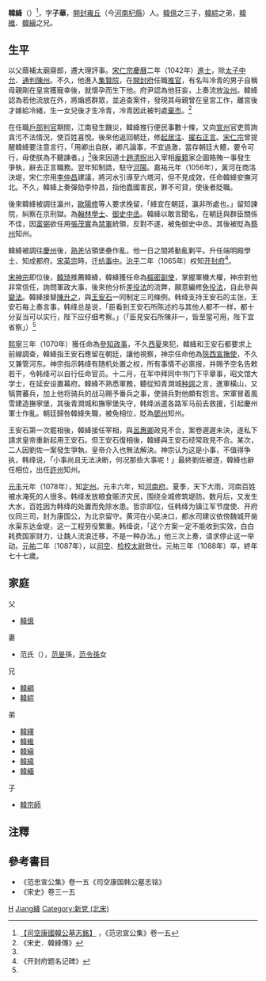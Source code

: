 '''韓絳'''（{{bd|1005年||1088年||catIdx=Han韓絳}}）<ref>[https://ctext.org/wiki.pl?if=gb&chapter=327777 【司空康國韓公墓志銘】] {{Wayback|url=https://ctext.org/wiki.pl?if=gb&chapter=327777 |date=20200905125315 }}，《范忠宣公集》卷一五</ref>，字'''子華'''，[[開封|開封]][[雍丘|雍丘]]（今[[河南|河南]][[杞縣|杞縣]]）人。[[韓億|韓億]]之三子，[[韓綜|韓綜]]之弟，[[韓維|韓維]]、[[韓縝|韓縝]]之兄。

==生平==
以父蔭補太廟齋郎，遷大理評事。[[宋仁宗|宋仁宗]][[慶曆|慶曆]]二年（1042年）[[進士|進士]]，除[[太子中允|太子中允]]、[[通判|通判]][[陳州|陳州]]。不久，他進入[[集賢院|集賢院]]，在[[開封府|開封府]]任職[[推官|推官]]，有名叫冷青的男子自稱母親剛在皇宮獲寵幸後，就懷孕而生下他。府尹認為他狂妄，上奏流放[[汝州|汝州]]。韓絳認為若他流放在外，將煽惑群眾，並追查案件，發現其母親曾在皇宮工作，離宮後才嫁給冷緒，生一女兒後才生冷青，冷青因此被判處[[棄市|棄市]]。<ref name="han">《宋史．韓絳傳》</ref>

在任職[[户部_(官署)|戶部]][[判官|判官]]期間，江南發生饑災，韓絳推行便民事數十條，又向[[宣州|宣州]]官吏質詢貪污不法情況，使百姓喜悅。後來他返回朝廷，修[[起居注|起居注]]、[[正言_(官職)|擢右正言]]。[[宋仁宗|宋仁宗]]曾提醒韓絳要注意言行，「用卿出自朕，卿凡論事，不宜過激，當存朝廷大體，要令可行，毋使朕為不聽諫者。」<ref name="han" />後來因道士[[趙清貺|趙清貺]]出入宰相[[龐籍|龐籍]]家企圖賂賄一事發生爭執，辭去正言職務。翌年知制誥，駐守[[河陽|河陽]]。嘉祐元年（1056年），黃河在商洛決堤，宋仁宗用[[李仲昌|李仲昌]]建議，將河水引導至六塔河，但不見成效，任命韓絳安撫河北。不久，韓絳上奏彈劾李仲昌，指他蠹國害民，罪不可貸，使後者貶職。

後來韓絳被調往瀛州，[[歐陽修|歐陽修]]等人要求挽留，「絳宜在朝廷，瀛非所處也。」留知諫院，糾察在京刑獄。為[[翰林學士|翰林學士]]、[[御史中丞|御史中丞]]。韓絳以敢言聞名，在朝廷與群臣關係不佳，因[[富弼|富弼]]欲任用[[張茂實|張茂實]]為[[禁軍|禁軍]]統領，反對不遂，被免御史中丞。其後被貶為[[蔡州|蔡州]]知州。

韓絳被調往[[慶州|慶州]]後，[[西夏|熟羌]]佔領堡壘作亂，他一日之間將動亂剿平。升任端明殿學士、知成都府。[[宋英宗|宋英宗]]時，迁[[给事中|给事中]]。[[治平|治平]]二年（1065年）权知[[开封府|开封府]]<ref>《开封府题名记碑》</ref>。

[[宋神宗|宋神宗]]即位後，[[韓琦|韓琦]]推薦韓絳，韓絳獲任命為[[樞密副使|樞密副使]]，掌握軍機大權，神宗對他非常信任，詢問軍政大事，後來他分析[[差役法|差役法]]的流弊，願意編修[[免役法|免役法]]，自此參與[[熙寧變法|變法]]。韓絳接替[[陳升之|陳升之]]，與[[王安石|王安石]]一同制定三司條例。韩绛支持王安石的主张，王安石每上奏言事，韩绛总是说，「臣看到王安石所陈述的与其他人都不一样，都十分妥当可以实行，陛下应仔细考察。」（「臣見安石所陳非一，皆至當可用，陛下宜省察」）<ref name="han" />

[[熙寧|熙寧]]三年（1070年）獲任命為[[參知政事|參知政事]]，不久[[西夏|西夏]]來犯，韓絳和王安石都要求上前線調查，韓絳指王安石應留在朝廷，讓他視察，神宗任命他為[[陝西|陝西]][[宣撫使|宣撫使]]，不久又兼管河东。神宗指示韩绛有随机处置之权，所有事情不必禀报，并赐予空名告敕若干，令韩绛可以自行任命官员。十二月，在军中拜同中书门下平章事，昭文馆大学士，在延安设置幕府。韓絳不熟悉軍務，聽從知青澗城[[种諤|种諤]]之言，進軍橫山，又犒賞蕃兵，加上他将骑兵的战马赐予番兵之事，使骑兵對他頗有怨言。宋軍冒着風雪建造撫寧堡，其後青澗城和撫寧堡失守，韩绛派遣各路军马前去救援，引起慶州軍士作亂。朝廷歸咎韓絳失職，被免相位，貶為[[鄧州|鄧州]]知州。

王安石第一次罷相後，韓絳接任宰相，與[[呂惠卿|呂惠卿]]政見不合，案卷遲遲未決，遂私下請求皇帝重新起用王安石。但王安石復相後，韓絳與王安石经常政見不合。某次，二人因劉佐一案發生爭執，皇帝介入也無法解決。神宗认为这是小事，不值得争执，韩绛说，「小事尚且无法决断，何况那些大事呢！」最終劉佐被逐，韓絳也辭任相位，出任[[許州|許州]]知州。

[[元丰_(北宋)|元丰]]元年（1078年），知[[定州|定州]]。元丰六年，知[[河南府|河南府]]。夏季，天下大雨，河南百姓被水淹死的人很多。韩绛发放粮食赈济灾民，围绕全城修筑堤防。数月后，又发生大水，百姓因为韩绛的处置而免除水患。哲宗即位，任韩绛为镇江军节度使、开府仪同三司，封为康国公，为北京留守。黄河在小吴决口，都水司建议依傍魏城开凿水渠东达金堤，这一工程劳役繁重。韩绛说，「这个方案一定不能收到实效，白白耗费国家财力，让魏人流浪迁移，不是一种办法。」他三次上奏，请求停止这一举动。[[元祐|元祐]]二年（1087年），以[[司空|司空]]、[[检校太尉|检校太尉]]致仕。元祐三年（1088年）卒，終年七十七歲。

==家庭==
;父
* [[韓億|韓億]]

;妻
*范氏（{{bd|1015年||1067年|catIdx=W王}}），[[范旻|范旻]]孫，[[范令孫|范令孫]]女

;兄
* [[韓綱|韓綱]]
* [[韓綜|韓綜]]

;弟
* [[韓繹|韓繹]]
* [[韓維|韓維]]
* [[韓縝|韓縝]]
* [[韓緯|韓緯]]
* [[韓緬|韓緬]]

;子
* [[韓宗師|韓宗師]]

==注釋==
<references/>

==參考書目==
* 《范忠宣公集》卷一五《司空康国韩公墓志铭》
* 《宋史》卷三一五

{{DEFAULTSORT:Han韓絳}}
[[Category:宋朝宰相|H]]
[[Category:韓姓|Jiang絳]]
[[Category:新党_(北宋)|Category:新党 (北宋)]]